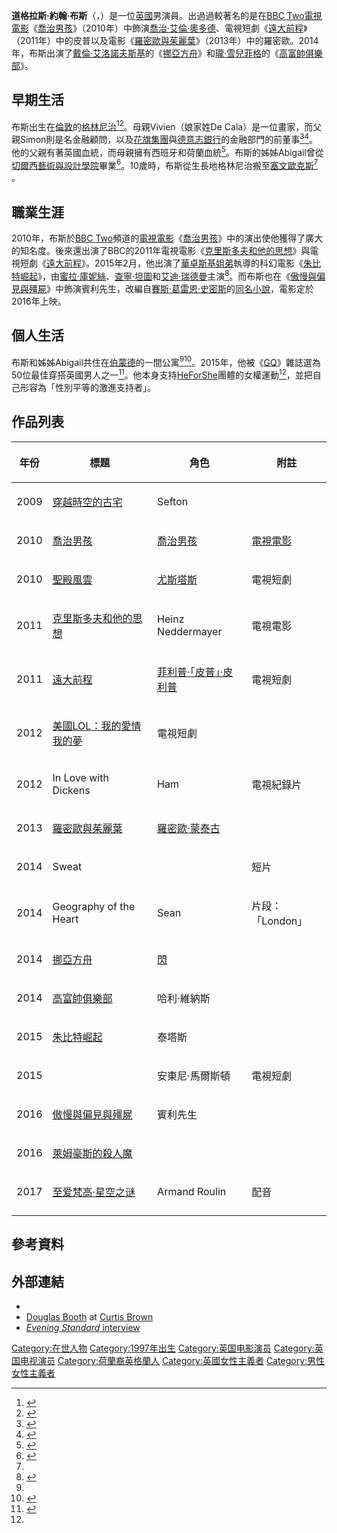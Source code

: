{{noteTA
|G1=Show
|G2=Movie
}}
{{Infobox entertainer
| type        = 男演員
| name        = 道格拉斯·布斯
| foreignname = Douglas Booth
| image       = Douglas Booth - February 2011 - crop.jpg
| caption     = 布斯於2011年2月在Ice & Diamonds Ball上
| birthname   = Douglas John Booth
| birth_date  = {{birth date and age|1992|7|9|df=y}}
| birth_place = {{ENG}}[[倫敦|倫敦]]，[[格林尼治|格林尼治]]<ref>https://familysearch.org/ark:/61903/1:1:QV4Y-8X2N</ref>
| occupation  = 演員
| yearsactive = 2009年至今
}}
'''道格拉斯·約翰·布斯'''（{{lang-en|'''Douglas John Booth'''}}，{{bd|1992年|7月9日}}）是一位[[英國|英國]]男演員。出過過較著名的是在[[BBC_Two|BBC Two]][[電視電影|電視電影]]《[[喬治男孩_(電影)|喬治男孩]]》（2010年）中飾演[[喬治男孩|喬治·艾倫·奧多德]]、電視短劇《[[遠大前程_(2011年電視劇)|遠大前程]]》（2011年）中的皮普以及電影《[[羅密歐與茱麗葉_(2013年電影)|羅密歐與茱麗葉]]》（2013年）中的羅密歐。2014年，布斯出演了[[戴倫·艾洛諾夫斯基|戴倫·艾洛諾夫斯基]]的《[[挪亞方舟_(2015年電影)|挪亞方舟]]》和[[瓏·雪兒菲格|瓏·雪兒菲格]]的《[[高富帥俱樂部|高富帥俱樂部]]》。

==早期生活==
布斯出生在[[倫敦|倫敦]]的[[格林尼治|格林尼治]]<ref>{{cite web|author=Douglas Booth |url=http://www.glamourmagazine.co.uk/celebrity/biographies/douglas-booth |title=Douglas Booth: Celebrity Biography and photos on GLAMOUR.COM (Glamour.com UK) |publisher=Glamourmagazine.co.uk |accessdate=24 July 2012}}</ref><ref>{{cite web|url=http://www.belfasttelegraph.co.uk/breaking-news/entertainment/douglas-worried-about-his-skin-14809509.html |title=Douglas worried about his skin – Entertainment, Breaking News |work=The Belfast Telegraph |date=15 May 2010|accessdate=24 July 2012}}</ref>。母親Vivien（娘家姓De Cala）是一位畫家，而父親Simon則是名金融顧問，以及[[花旗集團|花旗集團]]與[[德意志銀行|德意志銀行]]的金融部門的前董事<ref>{{cite web|url=https://www.db.com/medien/en/content/press_releases_2010_5027.htm |title=Deutsche Bank further strengthens Deutsche Shipping platform |publisher=Db.com |accessdate=14 February 2014}}</ref><ref>{{cite web|url=http://www.lloydslist.com/ll/sector/finance/article411690.ece |title=Lloyd's List – Finance – Booth parts company with Deutsche Shipping |publisher=Lloydslist.com |date=16 November 2012 |accessdate=14 February 2014}}</ref>。他的父親有著英國血統，而母親擁有西班牙和荷蘭血統<ref name="standard.co.uk">{{cite web|author=Lucy Hunter Johnston |url=http://www.standard.co.uk/lifestyle/esmagazine/alpha-romeo-douglas-booth-on-following-dicaprio-and-leading-londons-corset-crew-8842008.html |title=Alpha Romeo: Douglas Booth on following DiCaprio and leading London's corset crew – ES Magazine – Life & Style |work=London Evening Standard |date=27 September 2013 |accessdate=14 February 2014}}</ref>。布斯的姊姊Abigail曾從[[切爾西藝術與設計學院|切爾西藝術與設計學院]]畢業<ref>{{cite web|author=LUAINE LEE |agency=McClatchy-Tribune News Service |url=http://www.pressofatlanticcity.com/life/tv-at-douglas-booth-is-starring-in-dickens-story/article_0c663874-9044-543c-a151-27f9f725927d.html?mode=jqm |title=TV: At 19, Douglas Booth is starring in Dickens story – Life |publisher=Press of Atlantic City |date=1 April 2012 |accessdate=14 February 2014}}</ref>。10歲時，布斯從生長地格林尼治搬至[[塞文歐克斯|塞文歐克斯]]<ref name="standard.co.uk"/>
。

==職業生涯==
2010年，布斯於[[BBC_Two|BBC Two]]頻道的[[電視電影|電視電影]]《[[喬治男孩_(電影)|喬治男孩]]》中的演出使他獲得了廣大的知名度。後來還出演了BBC的2011年電視電影《[[克里斯多夫和他的思想|克里斯多夫和他的思想]]》與電視短劇《[[遠大前程_(2011年電視劇)|遠大前程]]》。2015年2月，他出演了[[華卓斯基姐弟|華卓斯基姐弟]]執導的科幻電影《[[朱比特崛起|朱比特崛起]]》，由[[蜜拉·庫妮絲|蜜拉·庫妮絲]]、[[查寧·坦圖|查寧·坦圖]]和[[艾迪·瑞德曼|艾迪·瑞德曼]]主演<ref name="independent1">{{cite news|author=Holly Williams |url=http://www.independent.co.uk/arts-entertainment/films/features/douglas-booth-new-romantic-plays-the-heartthrob-in-new-film-adaptation-of-romeo--juliet-8864889.html |title=Douglas Booth: New romantic plays the heartthrob in new film adaptation of Romeo & Juliet – Features – Films |work=The Independent |date=8 October 2013 |accessdate=14 February 2014 |location=London}}</ref>。而布斯也在《[[傲慢與偏見與殭屍_(電影)|傲慢與偏見與殭屍]]》中飾演賓利先生，改編自[[賽斯·葛雷恩·史密斯|賽斯·葛雷恩·史密斯]]的[[傲慢與偏見與殭屍|同名小說]]，電影定於2016年上映。

==個人生活==
布斯和姊姊Abigail共住在[[伯蒙德|伯蒙德]]的一間公寓<ref name="standard.co.uk"/><ref>{{cite web|url=http://www.cntraveller.com/news/2013/september/douglas-booth-favourite-places |title=Douglas Booth interview (Condé Nast Traveller) |publisher=Cntraveller.com |accessdate=14 February 2014}}</ref>。2015年，他被《[[GQ|GQ]]》雜誌選為50位最佳穿搭英國男人之一<ref name="#1">{{cite news|title=50 Best Dressed Men in Britain 2015|url=http://www.gq-magazine.co.uk/style/articles/2015-01/05/best-dressed-men-2015/|work=GQ|date=5 Jan 2015}}</ref>。他本身支持[[HeForShe|HeForShe]]團體的女權運動<ref name="#1"/>，並把自己形容為「性別平等的激進支持者」。

==作品列表==
{| class="wikitable sortable"
|-
! 年份
! 標題
! 角色
! class="unsortable" | 附註
|-
| 2009
| [[穿越時空的古宅|穿越時空的古宅]]
| Sefton
|
|-
| 2010
| [[喬治男孩_(電影)|喬治男孩]]
| [[喬治男孩|喬治男孩]]
| [[電視電影|電視電影]]
|-
| 2010
| [[聖殿風雲|聖殿風雲]]
| [[尤斯塔斯四世_(布洛涅伯爵)|尤斯塔斯]]
| 電視短劇
|-
| 2011
| [[克里斯多夫和他的思想|克里斯多夫和他的思想]]
| Heinz Neddermayer
| 電視電影
|-
| 2011
| [[遠大前程_(2011年電視劇)|遠大前程]]
| [[皮普_(遠大前程)|菲利普·「皮普」·皮利普]]
| 電視短劇
|-
| 2012
| [[美國LOL：我的愛情我的夢|美國LOL：我的愛情我的夢]]
| 電視短劇
|
|-
| 2012
| In Love with Dickens
| Ham
| 電視紀錄片
|-
| 2013
| [[羅密歐與茱麗葉_(2013年電影)|羅密歐與茱麗葉]]
| [[羅密歐·蒙泰古|羅密歐·蒙泰古]]
|
|-
| 2014
| Sweat
| 
| 短片
|-
| 2014
| Geography of the Heart
| Sean
| 片段：「London」
|-
| 2014
| [[挪亞方舟_(2015年電影)|挪亞方舟]]
| [[閃|閃]]
|
|-
| 2014
| [[高富帥俱樂部|高富帥俱樂部]]
| 哈利·維納斯
|
|-
| 2015
| [[朱比特崛起|朱比特崛起]]
| 泰塔斯
| 
|-
| 2015
| {{link-en|無人生還 (電視劇)|And Then There Were None (TV series)|無人生還}}
| 安東尼·馬爾斯頓
| 電視短劇
|-
| 2016
| [[傲慢與偏見與殭屍_(電影)|傲慢與偏見與殭屍]]
| 賓利先生
| 
|-
| 2016
| [[萊姆豪斯的殺人魔|萊姆豪斯的殺人魔]]
| {{link-en|丹·萊諾|Dan Leno}}
| 
|-
| 2017
| [[至爱梵高·星空之谜|至爱梵高·星空之谜]]
| Armand Roulin
| 配音
|-
|}

==參考資料==
{{Reflist|2}}

==外部連結==
{{Commonscat|Douglas Booth|道格拉斯·布斯}}
* {{IMDb name|3150488}}
* [http://www.curtisbrown.co.uk/douglas-booth//works/ Douglas Booth] at [[Curtis_Brown_(literary_agents)|Curtis Brown]]
* [http://www.standard.co.uk/lifestyle/fashion/douglas-booth-the-new-boy-at-burberry-6792982.html ''Evening Standard'' interview]

{{Authority control}}
{{DEFAULTSORT:Booth, Douglas}}
[[Category:在世人物|Category:在世人物]]
[[Category:1997年出生|Category:1997年出生]]
[[Category:英国电影演员|Category:英国电影演员]]
[[Category:英国电视演员|Category:英国电视演员]]
[[Category:荷蘭裔英格蘭人|Category:荷蘭裔英格蘭人]]
[[Category:英國女性主義者|Category:英國女性主義者]]
[[Category:男性女性主義者|Category:男性女性主義者]]